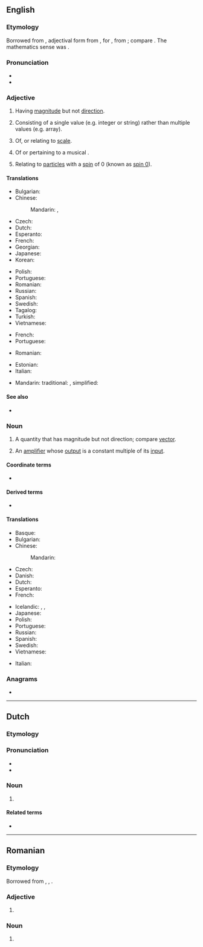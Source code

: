 ==English==
{{wikipedia}}

===Etymology===
Borrowed from {{bor|en|la|scālāris}}, adjectival form from {{m|la|scāla||a flight of steps, stairs, staircase, ladder, scale}}, for {{m|la|*scadla}}, from {{m|la|scandere||to climb}}; compare {{m|en|scale}}. The mathematics sense was {{coin|en|William Rowan Hamilton|nocap=1|in=1846}}.

===Pronunciation===
* {{audio|en|LL-Q1860 (eng)-Vealhurl-scalar.wav|Audio (RP)}}
* {{rhymes|en|eɪlə(ɹ)|s=2}}

===Adjective===
{{en-adj|-}}

# {{lb|en|mathematics}} Having [[magnitude]] but not [[direction]].
# {{lb|en|computer science}} Consisting of a single value (e.g. integer or string) rather than multiple values (e.g. array).
# Of, or relating to [[scale]].
# {{lb|en|music}} Of or pertaining to a musical {{l|en|scale}}.
# {{lb|en|physics}} Relating to [[particle]]s with a [[spin]] {{gloss|[[quantum]] [[angular]] [[momentum]]}} of 0 (known as [[spin 0]]).

====Translations====
{{trans-top|having magnitude}}
* Bulgarian: {{t|bg|скаларен}}
* Chinese:
*: Mandarin: {{t+|cmn|標量}}, {{t+|cmn|标量|tr=biāoliàng}}
* Czech: {{t|cs|skalární|m}}
* Dutch: {{t+|nl|scalair}}
* Esperanto: {{t|eo|skalara}}
* French: {{t+|fr|scalaire}}
* Georgian: {{t|ka|სკალარი}}
* Japanese: {{t+|ja|スカラー|tr=sukarā}}
* Korean: {{t|ko|스칼라}}
{{trans-mid}}
* Polish: {{t|pl|skalarny|m}}
* Portuguese: {{t+|pt|escalar}}
* Romanian: {{t+|ro|scalar}}
* Russian: {{t+|ru|скаля́рный}}
* Spanish: {{t+|es|escalar}}
* Swedish: {{t+|sv|skalär}}
* Tagalog: {{t+|tl|bilangin}}
* Turkish: {{t+|tr|sayıl}}
* Vietnamese: {{t|vi|vô hướng}}
{{trans-bottom}}

{{trans-top|relating to scale}}
* French: {{t+|fr|scalaire}}
* Portuguese: {{t+|pt|escalar}}
{{trans-mid}}
* Romanian: {{t+|ro|scalar}}
{{trans-bottom}}

{{checktrans-top}}
* Estonian: {{t-check|et|skalaar}}
* Italian: {{t+check|it|scalare}}
{{trans-mid}}
* Mandarin: traditional: {{t-check|cmn|標量}}, simplified: {{t-check|cmn|标量}}
{{trans-bottom}}

====See also====
* {{l|en|nondimensional}}

===Noun===
{{en-noun}}

# {{lb|en|mathematics}} A quantity that has magnitude but not direction; compare [[vector]].
# {{lb|en|electronics}} An [[amplifier]] whose [[output]] is a constant multiple of its [[input]].

====Coordinate terms====
* {{l|en|vector}}

====Derived terms====
* {{l|en|pseudoscalar}}

====Translations====
{{trans-top|quantity with magnitude}}
* Basque: {{t|eu|eskalar}}
* Bulgarian: {{t|bg|скалар|m}}
* Chinese:
*: Mandarin: {{t+|cmn|标量|tr=biāoliàng|sc=Hani}}
* Czech: {{t|cs|skalár|m}}
* Danish: {{t|da|skalar|c}}
* Dutch: {{t|nl|scalar|m}}
* Esperanto: {{t|eo|skalaro}}
* French: {{t+|fr|scalaire|m}}
{{trans-mid}}
* Icelandic: {{t|is|einvíð stærð|f}}, {{t|is|tölustærð|f}}, {{t|is|stigastærð|f}}
* Japanese: {{t+|ja|スカラー|tr=sukaraa|sc=Jpan}}
* Polish: {{t+|pl|skalar|m}}
* Portuguese: {{t+|pt|escalar|f}}
* Russian: {{t+|ru|скаля́р|m}}
* Spanish: {{t+|es|escalar|m}}
* Swedish: {{t+|sv|skalär|c}}
* Vietnamese: {{t|vi|[[đại lượng]] [[vô hướng]]}}
{{trans-bottom}}

{{trans-top|(electronics) amplifier}}
{{trans-mid}}
{{trans-bottom}}

{{checktrans-top}}
* Italian: {{t+check|it|scalare|m}}
{{trans-mid}}
{{trans-bottom}}

===Anagrams===
* {{anagrams|en|a=aaclrs|Claars|Rascal|craals|lascar|rascal|sacral|sarlac}}

----

==Dutch==

===Etymology===
{{rfe|nl}}

===Pronunciation===
* {{IPA|nl|/ˈskaː.lɑr/}}
* {{hyphenation|nl|sca|lar}}

===Noun===
{{nl-noun|m|-s|pl2=-:en|-}}

# {{l|en|scalar}} {{gloss|quantity with only magnitude}}

====Related terms====
* {{l|nl|scalair}}

----

==Romanian==

===Etymology===
Borrowed from {{bor|ro|fr|scalaire}}, {{bor|ro|de|Scalar}}, {{bor|ro|la|scalaris}}.

===Adjective===
{{head|ro|adjective}}

# {{l|en|scalar}}

===Noun===
{{ro-noun|n|scalare}}

# {{l|en|scalar}}